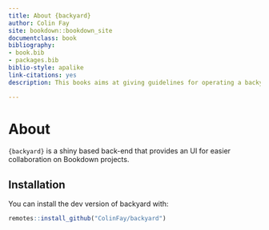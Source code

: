 ```yaml
---
title: About {backyard}
author: Colin Fay
site: bookdown::bookdown_site
documentclass: book
bibliography:
- book.bib
- packages.bib
biblio-style: apalike
link-citations: yes
description: This books aims at giving guidelines for operating a backyard backend.

---
```

# About

`{backyard}` is a shiny based back-end that provides an UI for easier collaboration on Bookdown projects.

## Installation

You can install the dev version of backyard with:

```r
remotes::install_github("ColinFay/backyard")
```

